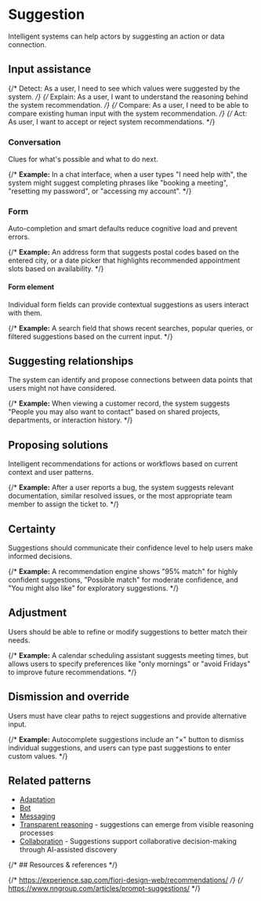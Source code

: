 
<Meta title="Patterns/Intelligence*/Suggestion*" />

# Suggestion

Intelligent systems can help actors by suggesting an action or data connection.

## Input assistance

{/* Detect: As a user, I need to see which values were suggested by the system. */}
{/* Explain: As a user, I want to understand the reasoning behind the system recommendation. */}
{/* Compare: As a user, I need to be able to compare existing human input with the system recommendation. */}
{/* Act: As user, I want to accept or reject system recommendations. */}

### Conversation

Clues for what's possible and what to do next.

{/* **Example:** In a chat interface, when a user types "I need help with", the system might suggest completing phrases like "booking a meeting", "resetting my password", or "accessing my account". */}

### Form

Auto-completion and smart defaults reduce cognitive load and prevent errors.

{/* **Example:** An address form that suggests postal codes based on the entered city, or a date picker that highlights recommended appointment slots based on availability. */}

#### Form element

Individual form fields can provide contextual suggestions as users interact with them.

{/* **Example:** A search field that shows recent searches, popular queries, or filtered suggestions based on the current input. */}

## Suggesting relationships

The system can identify and propose connections between data points that users might not have considered.

{/* **Example:** When viewing a customer record, the system suggests "People you may also want to contact" based on shared projects, departments, or interaction history. */}

## Proposing solutions

Intelligent recommendations for actions or workflows based on current context and user patterns.

{/* **Example:** After a user reports a bug, the system suggests relevant documentation, similar resolved issues, or the most appropriate team member to assign the ticket to. */}

## Certainty

Suggestions should communicate their confidence level to help users make informed decisions.

{/* **Example:** A recommendation engine shows "95% match" for highly confident suggestions, "Possible match" for moderate confidence, and "You might also like" for exploratory suggestions. */}

## Adjustment

Users should be able to refine or modify suggestions to better match their needs.

{/* **Example:** A calendar scheduling assistant suggests meeting times, but allows users to specify preferences like "only mornings" or "avoid Fridays" to improve future recommendations. */}

## Dismission and override

Users must have clear paths to reject suggestions and provide alternative input.

{/* **Example:** Autocomplete suggestions include an "×" button to dismiss individual suggestions, and users can type past suggestions to enter custom values. */}

## Related patterns

- [Adaptation](../?path=/docs/foundations-adaptation--docs)
- [Bot](../?path=/docs/patterns-intelligence-bot--docs)
- [Messaging](../?path=/docs/compositions-messaging--docs)
- [Transparent reasoning](../?path=/docs/patterns-communication-transparent-reasonining--docs) - suggestions can emerge from visible reasoning processes
- [Collaboration](../?path=/docs/patterns-interaction-collaboration--docs) - Suggestions support collaborative decision-making through AI-assisted discovery

{/* ## Resources & references */}

{/* https://experience.sap.com/fiori-design-web/recommendations/ */}
{/* https://www.nngroup.com/articles/prompt-suggestions/ */}